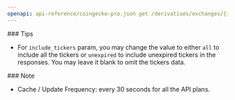 ```yaml
---
openapi: api-reference/coingecko-pro.json get /derivatives/exchanges/{id}
---
```


<Tip>
  ### Tips

  - For `include_tickers` param, you may change the value to either `all` to include all the tickers or `unexpired` to include unexpired tickers in the responses. You may leave it blank to omit the tickers data.
</Tip>

<Note>
  ### Note

  - Cache / Update Frequency: every 30 seconds for all the API plans.
</Note>